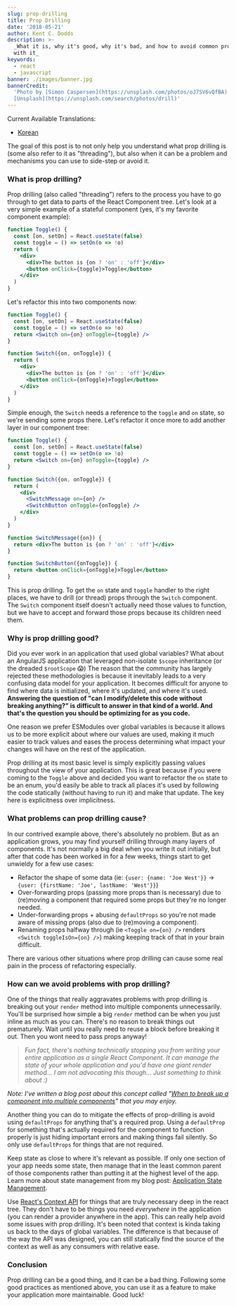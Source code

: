 ```yaml
---
slug: prop-drilling
title: Prop Drilling
date: '2018-05-21'
author: Kent C. Dodds
description: >-
  _What it is, why it's good, why it's bad, and how to avoid common problems
  with it_
keywords:
  - react
  - javascript
banner: ./images/banner.jpg
bannerCredit:
  'Photo by [Simon Caspersen](https://unsplash.com/photos/oJ7SV6vQfBA) on
  [Unsplash](https://unsplash.com/search/photos/drill)'
---
```


Current Available Translations:

- [Korean](https://edykim.com/ko/post/prop-drilling)

The goal of this post is to not only help you understand what prop drilling is
(some also refer to it as "threading"), but also when it can be a problem and
mechanisms you can use to side-step or avoid it.

### What is prop drilling?

Prop drilling (also called "threading") refers to the process you have to go
through to get data to parts of the React Component tree. Let's look at a very
simple example of a stateful component (yes, it's my favorite component
example):

```jsx
function Toggle() {
  const [on, setOn] = React.useState(false)
  const toggle = () => setOn(o => !o)
  return (
    <div>
      <div>The button is {on ? 'on' : 'off'}</div>
      <button onClick={toggle}>Toggle</button>
    </div>
  )
}
```

Let's refactor this into two components now:

```jsx
function Toggle() {
  const [on, setOn] = React.useState(false)
  const toggle = () => setOn(o => !o)
  return <Switch on={on} onToggle={toggle} />
}

function Switch({on, onToggle}) {
  return (
    <div>
      <div>The button is {on ? 'on' : 'off'}</div>
      <button onClick={onToggle}>Toggle</button>
    </div>
  )
}
```

Simple enough, the `Switch` needs a reference to the `toggle` and `on` state, so
we're sending some props there. Let's refactor it once more to add another layer
in our component tree:

```jsx
function Toggle() {
  const [on, setOn] = React.useState(false)
  const toggle = () => setOn(o => !o)
  return <Switch on={on} onToggle={toggle} />
}

function Switch({on, onToggle}) {
  return (
    <div>
      <SwitchMessage on={on} />
      <SwitchButton onToggle={onToggle} />
    </div>
  )
}

function SwitchMessage({on}) {
  return <div>The button is {on ? 'on' : 'off'}</div>
}

function SwitchButton({onToggle}) {
  return <button onClick={onToggle}>Toggle</button>
}
```

This is prop drilling. To get the `on` state and `toggle` handler to the right
places, we have to drill (or thread) props through the `Switch` component. The
`Switch` component itself doesn't actually need those values to function, but we
have to accept and forward those props because its children need them.

### Why is prop drilling good?

Did you ever work in an application that used global variables? What about an
AngularJS application that leveraged non-isolate `$scope` inheritance (or the
dreaded `$rootScope` 😱) The reason that the community has largely rejected
these methodologies is because it inevitably leads to a very confusing data
model for your application. It becomes difficult for anyone to find where data
is initialized, where it's updated, and where it's used. **Answering the
question of "can I modify/delete this code without breaking anything?" is
difficult to answer in that kind of a world. And that's the question you should
be optimizing for as you code.**

One reason we prefer ESModules over global variables is because it allows us to
be more explicit about where our values are used, making it much easier to track
values and eases the process determining what impact your changes will have on
the rest of the application.

Prop drilling at its most basic level is simply explicitly passing values
throughout the view of your application. This is great because if you were
coming to the `Toggle` above and decided you want to refactor the `on` state to
be an enum, you'd easily be able to track all places it's used by following the
code statically (without having to run it) and make that update. The key here is
explicitness over implicitness.

### What problems can prop drilling cause?

In our contrived example above, there's absolutely no problem. But as an
application grows, you may find yourself drilling through many layers of
components. It's not normally a big deal when you write it out initially, but
after that code has been worked in for a few weeks, things start to get unwieldy
for a few use cases:

- Refactor the shape of some data (ie: `{user: {name: 'Joe West'}}` ->
  `{user: {firstName: 'Joe', lastName: 'West'}}`)
- Over-forwarding props (passing more props than is necessary) due to (re)moving
  a component that required some props but they're no longer needed.
- Under-forwarding props + abusing `defaultProps` so you're not made aware of
  missing props (also due to (re)moving a component).
- Renaming props halfway through (ie `<Toggle on={on} />` renders
  `<Switch toggleIsOn={on} />`) making keeping track of that in your brain
  difficult.

There are various other situations where prop drilling can cause some real pain
in the process of refactoring especially.

### How can we avoid problems with prop drilling?

One of the things that really aggravates problems with prop drilling is breaking
out your `render` method into multiple components unnecessarily. You'll be
surprised how simple a big `render` method can be when you just inline as much
as you can. There's no reason to break things out prematurely. Wait until you
really need to reuse a block before breaking it out. Then you wont need to pass
props anyway!

> _Fun fact, there's nothing technically stopping you from writing your entire
> application as a single React Component. It can manage the state of your whole
> application and you'd have one giant render method... I am not advocating this
> though... Just something to think about :)_

_Note: I've written a blog post about this concept called
"[When to break up a component into multiple components](/blog/when-to-break-up-a-component-into-multiple-components)"
that you may enjoy._

Another thing you can do to mitigate the effects of prop-drilling is avoid using
`defaultProps` for anything that's a required prop. Using a `defaultProp` for
something that's actually required for the component to function properly is
just hiding important errors and making things fail silently. So only use
`defaultProps` for things that are not required.

Keep state as close to where it's relevant as possible. If only one section of
your app needs some state, then manage that in the least common parent of those
components rather than putting it at the highest level of the app. Learn more
about state management from my blog post:
[Application State Management](/blog/application-state-management-with-react).

Use [React's Context API](/blog/how-to-use-react-context-effectively) for things
that are truly necessary deep in the react tree. They don't have to be things
you need _everywhere_ in the application (you can render a provider anywhere in
the app). This can really help avoid some issues with prop drilling. It's been
noted that context is kinda taking us back to the days of global variables. The
difference is that because of the way the API was designed, you can still
statically find the source of the context as well as any consumers with relative
ease.

### Conclusion

Prop drilling can be a good thing, and it can be a bad thing. Following some
good practices as mentioned above, you can use it as a feature to make your
application more maintainable. Good luck!

